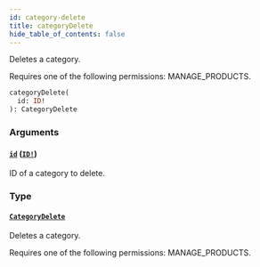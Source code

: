 ```yaml
---
id: category-delete
title: categoryDelete
hide_table_of_contents: false
---
```


Deletes a category.

Requires one of the following permissions: MANAGE_PRODUCTS.

```graphql
categoryDelete(
  id: ID!
): CategoryDelete
```

### Arguments

#### [`id`](#) ([`ID!`](../../../developer/api-reference/scalars/id))

ID of a category to delete.

### Type

#### [`CategoryDelete`](../../../developer/api-reference/objects/category-delete)

Deletes a category.

Requires one of the following permissions: MANAGE_PRODUCTS.
